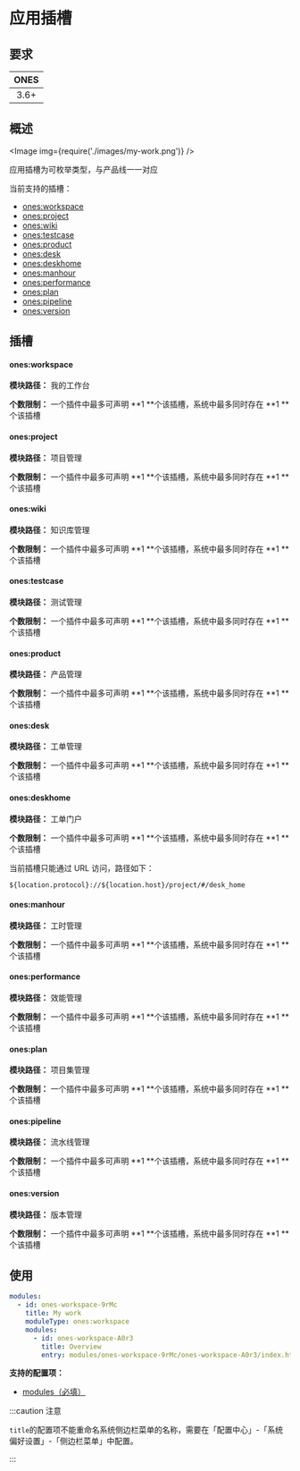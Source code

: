 
# 应用插槽

## 要求

| **ONES** |
| :------: |
|   3.6+   |

## 概述

<Image img={require('./images/my-work.png')} />

应用插槽为可枚举类型，与产品线一一对应

当前支持的插槽：

- [ones:workspace](#onesworkspace)
- [ones:project](#onesproject)
- [ones:wiki](#oneswiki)
- [ones:testcase](#onestestcase)
- [ones:product](#onesproduct)
- [ones:desk](#onesdesk)
- [ones:deskhome](#onesdeskhome)
- [ones:manhour](#onesmanhour)
- [ones:performance](#onesperformance)
- [ones:plan](#onesplan)
- [ones:pipeline](#onespipeline)
- [ones:version](#onesversion)

## 插槽

#### ones:workspace

**模块路径：** 我的工作台

**个数限制：** 一个插件中最多可声明 **1 **个该插槽，系统中最多同时存在 **1 **个该插槽

#### ones:project

**模块路径：** 项目管理

**个数限制：** 一个插件中最多可声明 **1 **个该插槽，系统中最多同时存在 **1 **个该插槽

#### ones:wiki

**模块路径：** 知识库管理

**个数限制：** 一个插件中最多可声明 **1 **个该插槽，系统中最多同时存在 **1 **个该插槽

#### ones:testcase

**模块路径：** 测试管理

**个数限制：** 一个插件中最多可声明 **1 **个该插槽，系统中最多同时存在 **1 **个该插槽

#### ones:product

**模块路径：** 产品管理

**个数限制：** 一个插件中最多可声明 **1 **个该插槽，系统中最多同时存在 **1 **个该插槽

#### ones:desk

**模块路径：** 工单管理

**个数限制：** 一个插件中最多可声明 **1 **个该插槽，系统中最多同时存在 **1 **个该插槽

#### ones:deskhome

**模块路径：** 工单门户

**个数限制：** 一个插件中最多可声明 **1 **个该插槽，系统中最多同时存在 **1 **个该插槽

当前插槽只能通过 URL 访问，路径如下：

```
${location.protocol}://${location.host}/project/#/desk_home
```

#### ones:manhour

**模块路径：** 工时管理

**个数限制：** 一个插件中最多可声明 **1 **个该插槽，系统中最多同时存在 **1 **个该插槽

#### ones:performance

**模块路径：** 效能管理

**个数限制：** 一个插件中最多可声明 **1 **个该插槽，系统中最多同时存在 **1 **个该插槽

#### ones:plan

**模块路径：** 项目集管理

**个数限制：** 一个插件中最多可声明 **1 **个该插槽，系统中最多同时存在 **1 **个该插槽

#### ones:pipeline

**模块路径：** 流水线管理

**个数限制：** 一个插件中最多可声明 **1 **个该插槽，系统中最多同时存在 **1 **个该插槽

#### ones:version

**模块路径：** 版本管理

**个数限制：** 一个插件中最多可声明 **1 **个该插槽，系统中最多同时存在 **1 **个该插槽

## 使用

```yaml
modules:
  - id: ones-workspace-9rMc
    title: My work
    moduleType: ones:workspace
    modules:
      - id: ones-workspace-A0r3
        title: Overview
        entry: modules/ones-workspace-9rMc/ones-workspace-A0r3/index.html
```

**支持的配置项：**

- [modules（必填）](../../../reference/config/plugin.md#subModule)

:::caution 注意

`title`的配置项不能重命名系统侧边栏菜单的名称，需要在「配置中心」-「系统偏好设置」-「侧边栏菜单」中配置。

:::
